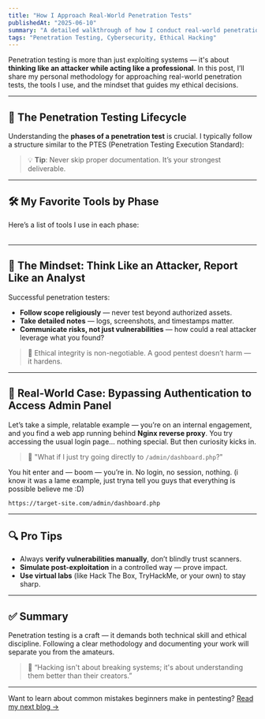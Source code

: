 ```yaml
---
title: "How I Approach Real-World Penetration Tests"
publishedAt: "2025-06-10"
summary: "A detailed walkthrough of how I conduct real-world penetration tests — including tools, techniques, ethical mindset, and practical tips for professionals and students."
tags: "Penetration Testing, Cybersecurity, Ethical Hacking"
---
```


Penetration testing is more than just exploiting systems — it's about **thinking like an attacker while acting like a professional**. In this post, I’ll share my personal methodology for approaching real-world penetration tests, the tools I use, and the mindset that guides my ethical decisions.

---

## 🧭 The Penetration Testing Lifecycle

Understanding the **phases of a penetration test** is crucial. I typically follow a structure similar to the PTES (Penetration Testing Execution Standard):

<Table
  data={{
    headers: ["Phase", "Description"],
    rows: [
      ["Reconnaissance", "Gathering OSINT and target data."],
      ["Scanning", "Identifying live hosts, open ports, services."],
      ["Enumeration", "Extracting more detailed information about systems."],
      ["Exploitation", "Gaining unauthorized access."],
      ["Post-Exploitation", "Privilege escalation, lateral movement."],
      ["Reporting", "Documenting findings, impacts, and mitigations."],
    ],
  }}
/>

> 💡 **Tip**: Never skip proper documentation. It’s your strongest deliverable.

---

## 🛠️ My Favorite Tools by Phase

Here’s a list of tools I use in each phase:

<Table
  data={{
    headers: ["Phase", "Tools Used"],
    rows: [
      ["Reconnaissance", "theHarvester, Shodan, Amass, SpiderFoot"],
      ["Scanning", "Nmap, Masscan, RustScan"],
      ["Enumeration", "Nmap NSE, Enum4linux, LDAPSearch, Nikto"],
      ["Exploitation", "Metasploit, SQLMap, Burp Suite, Impacket"],
      ["Post-Exploitation", "Mimikatz, BloodHound, Empire, CrackMapExec"],
      ["Reporting", "CherryTree, Dradis, Markdown with screenshots"],
    ],
  }}
/>

---

## 🧠 The Mindset: Think Like an Attacker, Report Like an Analyst

Successful penetration testers:
- **Follow scope religiously** — never test beyond authorized assets.
- **Take detailed notes** — logs, screenshots, and timestamps matter.
- **Communicate risks, not just vulnerabilities** — how could a real attacker leverage what you found?

> 📌 Ethical integrity is non-negotiable. A good pentest doesn’t harm — it hardens.

---

## 📝 Real-World Case: Bypassing Authentication to Access Admin Panel

Let’s take a simple, relatable example — you’re on an internal engagement, and you find a web app running behind **Nginx reverse proxy**. You try accessing the usual login page… nothing special. But then curiosity kicks in.

> 🤔 "What if I just try going directly to `/admin/dashboard.php`?"

You hit enter and — boom — you’re in. No login, no session, nothing. (i know it was a lame example, just tryna tell you guys that everything is possible believe me :D)

```bash
https://target-site.com/admin/dashboard.php
```
---

## 🔍 Pro Tips

- Always **verify vulnerabilities manually**, don’t blindly trust scanners.
- **Simulate post-exploitation** in a controlled way — prove impact.
- **Use virtual labs** (like Hack The Box, TryHackMe, or your own) to stay sharp.

---

## ✅ Summary

Penetration testing is a craft — it demands both technical skill and ethical discipline. Following a clear methodology and documenting your work will separate you from the amateurs.

> 🔐 “Hacking isn't about breaking systems; it's about understanding them better than their creators.”

---

Want to learn about common mistakes beginners make in pentesting? [Read my next blog →](../top-10-penetration-testing-mistakes)

